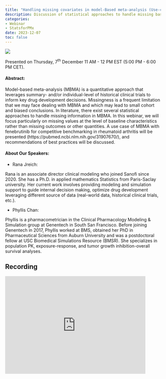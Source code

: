 ```yaml
---
title: "Handling missing covariates in model-Based meta-analysis (Use-case for competitive benchmarking): Rana Jreich and Phyllis Chan"
description: Discussion of statistical approaches to handle missing baseline characteristics in MBMA with a use case example for fenebrutinib in rheumatoid arthritis.
categories: 
- Webinar
- StatsforPMx
date: 2023-12-07
toc: false
---
```


![](/images/webinar-dec2023.jpeg)

Presented on Thursday, 7^th^ December 11 AM - 12 PM EST (5:00 PM - 6:00 PM CET).

#### Abstract:
Model-based meta-analysis (MBMA) is a quantitative approach that leverages summary- and/or individual-level of historical clinical trials to inform key drug development decisions.  Missingness is a frequent limitation that we may face dealing with MBMA and which may lead to small cohort and biased conclusions. In literature, there exist several statistical approaches to handle missing information in MBMA. In this webinar, we will focus particularly on missing values at the level of baseline characteristics rather than missing outcomes or other quantities. A use case of MBMA with fenebrutinib for competitive benchmarking in rheumatoid arthritis will be presented (https://pubmed.ncbi.nlm.nih.gov/31907670/), and recommendations of best practices will be discussed.

#### About Our Speakers:

-   Rana Jreich:

Rana is an associate director clinical modeling who joined Sanofi since 2020.  She has a Ph.D. in applied mathematics Statistics from Paris-Saclay university. Her current work involves providing modeling and simulation support to guide internal decision making, optimize drug development leveraging different source of data (real-world data, historical clinical trials, etc.).

-   Phyllis Chan:

Phyllis is a pharmacometrician in the Clinical Pharmacology Modeling & Simulation group at Genentech in South San Francisco.  Before joining Genentech in 2017, Phyllis worked at BMS, obtained her PhD in Pharmaceutical Sciences from Auburn University and was a postdoctoral fellow at USC Biomedical Simulations Resource (BMSR).  She specializes in population PK, exposure-response, and tumor growth inhibition-overall survival analyses.

## Recording
<iframe width="90%" height="315" src="https://www.youtube.com/embed/ixaCeTBaees" frameborder="0" allowfullscreen> 
